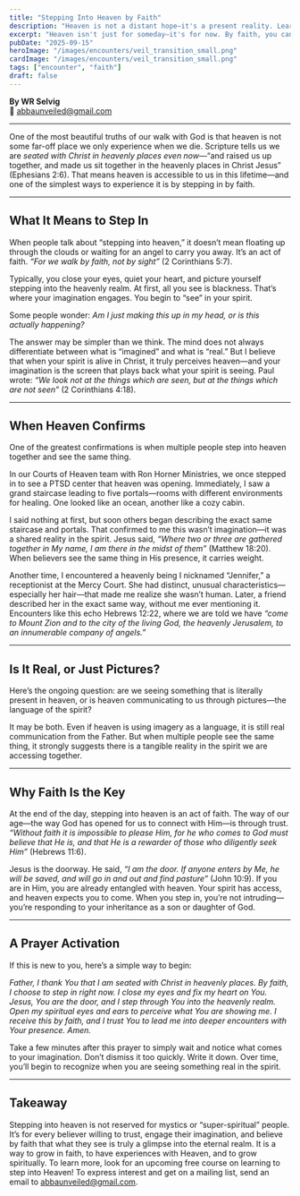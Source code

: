 ```yaml
---
title: "Stepping Into Heaven by Faith"
description: "Heaven is not a distant hope—it's a present reality. Learn how to step into the heavenly realm by faith and encounter God."
excerpt: "Heaven isn't just for someday—it's for now. By faith, you can step in, see, and experience His presence."
pubDate: "2025-09-15"
heroImage: "/images/encounters/veil_transition_small.png"
cardImage: "/images/encounters/veil_transition_small.png"
tags: ["encounter", "faith"]
draft: false
---
```



**By WR Selvig**  
📧 [abbaunveiled@gmail.com](mailto:abbaunveiled@gmail.com)

---
One of the most beautiful truths of our walk with God is that heaven is not some far-off place we only experience when we die. Scripture tells us we are *seated with Christ in heavenly places even now*—“and raised us up together, and made us sit together in the heavenly places in Christ Jesus” (Ephesians 2:6). That means heaven is accessible to us in this lifetime—and one of the simplest ways to experience it is by stepping in by faith.

---

## What It Means to Step In

When people talk about “stepping into heaven,” it doesn’t mean floating up through the clouds or waiting for an angel to carry you away. It’s an act of faith. *“For we walk by faith, not by sight”* (2 Corinthians 5:7).

Typically, you close your eyes, quiet your heart, and picture yourself stepping into the heavenly realm. At first, all you see is blackness. That’s where your imagination engages. You begin to “see” in your spirit.  

Some people wonder: *Am I just making this up in my head, or is this actually happening?*  

The answer may be simpler than we think. The mind does not always differentiate between what is “imagined” and what is “real.” But I believe that when your spirit is alive in Christ, it truly perceives heaven—and your imagination is the screen that plays back what your spirit is seeing. Paul wrote: *“We look not at the things which are seen, but at the things which are not seen”* (2 Corinthians 4:18).

---

## When Heaven Confirms

One of the greatest confirmations is when multiple people step into heaven together and see the same thing.  

In our Courts of Heaven team with Ron Horner Ministries, we once stepped in to see a PTSD center that heaven was opening. Immediately, I saw a grand staircase leading to five portals—rooms with different environments for healing. One looked like an ocean, another like a cozy cabin.  

I said nothing at first, but soon others began describing the exact same staircase and portals. That confirmed to me this wasn’t imagination—it was a shared reality in the spirit. Jesus said, *“Where two or three are gathered together in My name, I am there in the midst of them”* (Matthew 18:20). When believers see the same thing in His presence, it carries weight.  

Another time, I encountered a heavenly being I nicknamed “Jennifer,” a receptionist at the Mercy Court. She had distinct, unusual characteristics—especially her hair—that made me realize she wasn’t human. Later, a friend described her in the exact same way, without me ever mentioning it. Encounters like this echo Hebrews 12:22, where we are told we have *“come to Mount Zion and to the city of the living God, the heavenly Jerusalem, to an innumerable company of angels.”*

---

## Is It Real, or Just Pictures?

Here’s the ongoing question: are we seeing something that is literally present in heaven, or is heaven communicating to us through pictures—the language of the spirit?  

It may be both. Even if heaven is using imagery as a language, it is still real communication from the Father. But when multiple people see the same thing, it strongly suggests there is a tangible reality in the spirit we are accessing together.

---

## Why Faith Is the Key

At the end of the day, stepping into heaven is an act of faith. The way of our age—the way God has opened for us to connect with Him—is through trust. *“Without faith it is impossible to please Him, for he who comes to God must believe that He is, and that He is a rewarder of those who diligently seek Him”* (Hebrews 11:6).  

Jesus is the doorway. He said, *“I am the door. If anyone enters by Me, he will be saved, and will go in and out and find pasture”* (John 10:9). If you are in Him, you are already entangled with heaven. Your spirit has access, and heaven expects you to come. When you step in, you’re not intruding—you’re responding to your inheritance as a son or daughter of God.

---

## A Prayer Activation

If this is new to you, here’s a simple way to begin:  

*Father, I thank You that I am seated with Christ in heavenly places. By faith, I choose to step in right now. I close my eyes and fix my heart on You. Jesus, You are the door, and I step through You into the heavenly realm. Open my spiritual eyes and ears to perceive what You are showing me. I receive this by faith, and I trust You to lead me into deeper encounters with Your presence. Amen.*  

Take a few minutes after this prayer to simply wait and notice what comes to your imagination. Don’t dismiss it too quickly. Write it down. Over time, you’ll begin to recognize when you are seeing something real in the spirit.

---

## Takeaway

Stepping into heaven is not reserved for mystics or “super-spiritual” people. It’s for every believer willing to trust, engage their imagination, and believe by faith that what they see is truly a glimpse into the eternal realm.
It is a way to grow in faith, to have experiences with Heaven, and to grow spiritually.
To learn more, look for an upcoming free course on learning to step into Heaven! To express interest and get on a mailing list, send an email to abbaunveiled@gmail.com.
